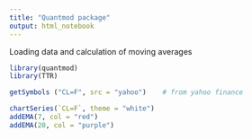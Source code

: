 ```yaml
---
title: "Quantmod package"
output: html_notebook
---
```

 
 Loading data and calculation of moving averages

```r

library(quantmod)
library(TTR)

getSymbols ("CL=F", src = "yahoo")    # from yahoo finance

chartSeries(`CL=F`, theme = "white")
addEMA(7, col = "red")
addEMA(20, col = "purple")


```


